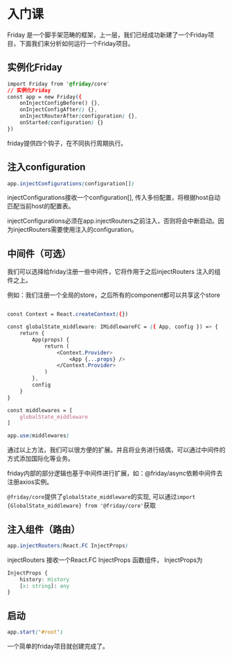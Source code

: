 
<Meta title="Overview/入门课" />

<style>{`
  .subheading {
    --mediumdark: '#999999';
    font-weight: 900;
    font-size: 13px;
    color: #999;
    letter-spacing: 6px;
    line-height: 24px;
    text-transform: uppercase;
    margin-bottom: 12px;
    margin-top: 40px;
  }

  .link-list {
    display: grid;
    grid-template-columns: 1fr;
    grid-template-rows: 1fr 1fr;
    row-gap: 10px;
  }

  @media (min-width: 620px) {
    .link-list {
      row-gap: 20px;
      column-gap: 20px;
      grid-template-columns: 1fr 1fr;
    }
  }

  @media all and (-ms-high-contrast:none) {
  .link-list {
      display: -ms-grid;
      -ms-grid-columns: 1fr 1fr;
      -ms-grid-rows: 1fr 1fr;
    }
  }

  .link-item {
    display: block;
    padding: 20px 30px 20px 15px;
    border: 1px solid #00000010;
    border-radius: 5px;
    transition: background 150ms ease-out, border 150ms ease-out, transform 150ms ease-out;
    color: #333333;
    display: flex;
    align-items: flex-start;
  }

  .link-item:hover {
    border-color: #1EA7FD50;
    transform: translate3d(0, -3px, 0);
    box-shadow: rgba(0, 0, 0, 0.08) 0 3px 10px 0;
  }

  .link-item:active {
    border-color: #1EA7FD;
    transform: translate3d(0, 0, 0);
  }

  .link-item strong {
    font-weight: 700;
    display: block;
    margin-bottom: 2px;
  }
  
  .link-item img {
    height: 40px;
    width: 40px;
    margin-right: 15px;
    flex: none;
  }

  .link-item span {
    font-size: 14px;
    line-height: 20px;
  }

  .tip {
    display: inline-block;
    border-radius: 1em;
    font-size: 11px;
    line-height: 12px;
    font-weight: 700;
    background: #E7FDD8;
    color: #66BF3C;
    padding: 4px 12px;
    margin-right: 10px;
    vertical-align: top;
  }

  .tip-wrapper {
    font-size: 13px;
    line-height: 20px;
    margin-top: 40px;
    margin-bottom: 40px;
  }

  .tip-wrapper code {
    font-size: 12px;
    display: inline-block;
  }

  
`}</style>

# 入门课


Friday 是一个脚手架范畴的框架，上一层，我们已经成功新建了一个Friday项目，下面我们来分析如何运行一个Friday项目。



## 实例化Friday

```css dark
import Friday from '@friday/core'
// 实例化Friday
const app = new Friday({
	onInjectConfigBefore() {},
    onInjectConfigAfter() {},
    onInjectRouterAfter(configuration) {},
    onStarted(configuration) {}
})
```
friday提供四个钩子，在不同执行周期执行。

## 注入configuration

```css dark
app.injectConfigurations(configuration[])
```
injectConfigurations接收一个configuration[], 传入多份配置，将根据host自动匹配当前host的配置表。

injectConfigurations必须在app.injectRouters之前注入，否则将会中断启动。因为injectRouters需要使用注入的configuration。

## 中间件（可选）
我们可以选择给friday注册一些中间件，它将作用于之后injectRouters 注入的组件之上。

例如：我们注册一个全局的store，之后所有的component都可以共享这个store 

```css dark

const Context = React.createContext({})

const globalState_middleware: IMiddlewareFC = ({ App, config }) => {
	return {
		App(props) {
			return (
				<Context.Provider>
					<App {...props} />
				</Context.Provider>
			)
		},
		config
	}
}

const middlewares = [
	globalState_middleware
]

app.use(middlewares)

```
通过以上方法，我们可以很方便的扩展。并且将业务进行结偶，可以通过中间件的方式添加国际化等业务。

friday内部的部分逻辑也基于中间件进行扩展，如：@friday/async依赖中间件去注册axios实例。

`@friday/core`提供了`globalState_middleware`的实现, 可以通过`import {GlobalState_middleware} from '@friday/core'`获取

## 注入组件（路由）
```css dark
app.injectRouters(React.FC InjectProps)
```
injectRouters 接收一个React.FC InjectProps 函数组件， InjectProps为

```css dark
InjectProps {
	history: History
	[x: string]: any
}
```


## 启动

```css dark
app.start('#root')
```
一个简单的friday项目就创建完成了。

